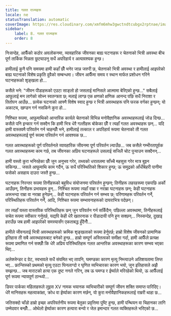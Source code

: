 ```yaml
---
title: गलत राज्यहरू
locale: ne
statusTranslation: automatic
coverImage: https://res.cloudinary.com/xmfm6mhw3gwctndtcubgx2rptnae/image/upload/v1740468922/small_cover_tratado_de_psicologia_revolucionaria_a4c0dca4e0.webp
sidebar:
    label: 8. गलत राज्यहरू
    order: 8
---
```

निःसन्देह, आफैँको कठोर अवलोकनमा, व्यावहारिक जीवनका बाह्य घटनाहरू र चेतनाको भित्री अवस्था बीच पूर्ण तार्किक भिन्नता छुट्याउनु सधैं अपरिहार्य र अत्यावश्यक हुन्छ।

हामीलाई कुनै पनि समयमा हामी कहाँ छौँ भनेर जान्न जरुरी छ, चेतनाको भित्री अवस्था र हामीलाई आइपरेको बाह्य घटनाको विशेष प्रकृति दुवैको सम्बन्धमा। जीवन आफैँमा समय र स्थान मार्फत प्रशोधन गरिने घटनाहरूको शृङ्खला हो...

कसैले भने: "जीवन पीडाहरूको एउटा साङ्लो हो जसलाई मानिसले आत्मामा बेरिएको हुन्छ..." सबैलाई आफूलाई मन लागेको सोच्न स्वतन्त्रता छ; मलाई लाग्छ एक क्षणको क्षणिक आनन्द पछि सधैं निराशा र तितोपन आउँछ... प्रत्येक घटनाको आफ्नै विशेष स्वाद हुन्छ र भित्री अवस्थाहरू पनि फरक वर्गका हुन्छन्; यो अकाट्य, खण्डन गर्न नसकिने कुरा हो...

निश्चित रूपमा, आफूमाथिको आन्तरिक कार्यले चेतनाको विभिन्न मनोवैज्ञानिक अवस्थाहरूलाई जोड दिन्छ... कसैले पनि इन्कार गर्न सक्दैन कि हामी भित्र धेरै गल्तीहरू बोकेका छौँ र त्यहाँ गलत अवस्थाहरू छन्... यदि हामी वास्तवमै परिवर्तन गर्न चाहन्छौँ भने, हामीलाई तत्काल र अपरिहार्य रूपमा चेतनाको ती गलत अवस्थाहरूलाई पूर्ण रूपमा परिवर्तन गर्न आवश्यक छ...

गलत अवस्थाहरूको पूर्ण परिवर्तनले व्यावहारिक जीवनमा पूर्ण परिवर्तन ल्याउँछ... जब कसैले गम्भीरतापूर्वक गलत अवस्थाहरूमा काम गर्छ, तब जीवनका अप्रिय घटनाहरूले उसलाई सजिलै चोट पुर्‍याउन सक्दैनन्...

हामी यस्तो कुरा भनिरहेका छौँ जुन अनुभव गरेर, तथ्यको धरातलमा साँच्चै महसुस गरेर मात्र बुझ्न सकिन्छ... जसले आफूमाथि काम गर्दैन, ऊ सधैं परिस्थितिको शिकार हुन्छ; ऊ समुद्रको आँधीबेहरी पानीमा फसेको असहाय दाउरा जस्तै हुन्छ...

घटनाहरू निरन्तर रूपमा तिनीहरूको बहुविध संयोजनमा परिवर्तन हुन्छन्; तिनीहरू लहरहरूमा एकपछि अर्को आउँछन्, तिनीहरू प्रभावहरू हुन्... निश्चित रूपमा त्यहाँ राम्रा र नराम्रा घटनाहरू छन्; केही घटनाहरू अरूभन्दा राम्रा वा नराम्रा हुनेछन्... केही घटनाहरू परिवर्तन गर्न सम्भव छ; परिणामहरू परिवर्तन गर्ने, परिस्थितिहरू परिवर्तन गर्ने, आदि, निश्चित रूपमा सम्भावनाहरूको दायराभित्र पर्दछन्।

तर त्यहाँ यस्ता वास्तविक परिस्थितिहरू छन् जुन परिवर्तन गर्न सकिँदैन; पछिल्ला अवस्थामा, तिनीहरूलाई सचेत रूपमा स्वीकार गर्नुपर्छ, यद्यपि केही धेरै खतरनाक र पीडादायी पनि हुन सक्छन्... निस्सन्देह, दुखाइ हराउँछ जब हामी आइपरेको समस्यासँग एकताबद्ध हुँदैनौँ...

हामीले जीवनलाई भित्री अवस्थाहरूको क्रमिक शृङ्खलाको रूपमा हेर्नुपर्छ; हाम्रो विशेष जीवनको प्रामाणिक इतिहास ती सबै अवस्थाहरूबाट बनेको हुन्छ... हाम्रो सम्पूर्ण अस्तित्वको समीक्षा गर्दा, हामी आफैँले प्रत्यक्ष रूपमा प्रमाणित गर्न सक्छौँ कि धेरै अप्रिय परिस्थितिहरू गलत आन्तरिक अवस्थाहरूका कारण सम्भव भएका थिए...

अलेक्जेन्डर द ग्रेट, स्वभावले सधैं संयमित भए तापनि, घमण्डका कारण मृत्यु निम्त्याउने अतिशयतामा लिप्त भए... फ्रान्सिस्को प्रथमको मृत्यु एउटा घिनलाग्दो र घृणित व्यभिचारका कारण भयो, जुन इतिहासले अझै सम्झन्छ... जब माराटको हत्या एक दुष्ट ननले गरिन्, तब ऊ घमण्ड र ईर्ष्याले मरिरहेको थियो, ऊ आफैँलाई पूर्ण रूपमा न्यायपूर्ण ठान्थ्यो...

डियर पार्कका महिलाहरूले लुइस XV नामक भयानक व्यभिचारीको सम्पूर्ण जीवन शक्ति समाप्त पारिदिए। धेरै मानिसहरू महत्वाकांक्षा, क्रोध वा ईर्ष्याका कारण मर्छन्, यो कुरा मनोवैज्ञानिकहरूलाई राम्ररी थाहा छ...

जतिसक्दो चाँडो हाम्रो इच्छा अपरिवर्तनीय रूपमा बेतुका प्रवृत्तिमा पुष्टि हुन्छ, हामी पन्थियन वा चिहानका लागि उम्मेदवार बन्छौँ... ओथेलो ईर्ष्याका कारण हत्यारा बन्यो र जेल इमान्दार गलत व्यक्तिहरूले भरिएको छ...

